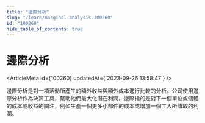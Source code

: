 ```yaml
---
title: "邊際分析"
slug: "/learn/marginal-analysis-100260"
id: "100260"
hide_table_of_contents: true
---
```



# 邊際分析

<ArticleMeta id={100260} updatedAt={'2023-09-26 13:58:47'} />
<div className='border-solid border-b border-t-0 my-4 border-[var(--ifm-color-gray-300)]' />

邊際分析是對一項活動所產生的額外收益與額外成本進行比較的分析。公司使用邊際分析作為決策工具，幫助他們最大化潛在利潤。邊際指的是對下一個單位或個體的成本或收益的關注，例如生產一個更多小部件的成本或增加一個工人所賺取的利潤。
